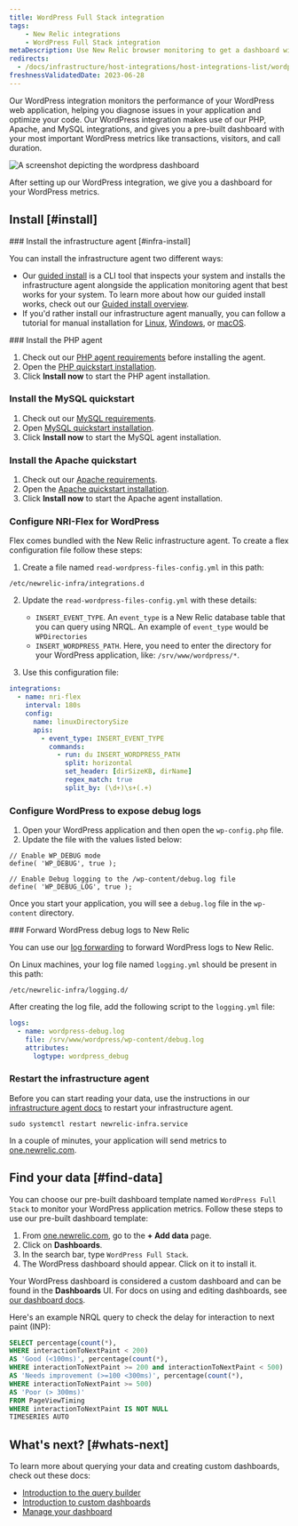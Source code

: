 ```yaml
---
title: WordPress Full Stack integration
tags:
    - New Relic integrations
    - WordPress Full Stack integration
metaDescription: Use New Relic browser monitoring to get a dashboard with metrics from your Wordpress.
redirects:
  - /docs/infrastructure/host-integrations/host-integrations-list/wordpress-fullstack-integration
freshnessValidatedDate: 2023-06-28
---
```



Our WordPress integration monitors the performance of your WordPress web application, helping you diagnose issues in your application and optimize your code. Our WordPress integration makes use of our PHP, Apache, and MySQL integrations, and gives you a pre-built dashboard with your most important WordPress metrics like transactions, visitors, and call duration.

<img
  title="WordPress dashboard"
  alt="A screenshot depicting the wordpress dashboard"
  src={infrastructureWordPressIntegrationDashboard}
/>

<figcaption>
After setting up our WordPress integration, we give you a dashboard for your WordPress metrics.
</figcaption>

## Install [#install]

<Steps>
<Step>
### Install the infrastructure agent [#infra-install]

You can install the infrastructure agent two different ways:

* Our [guided install](https://one.newrelic.com/nr1-core?state=4f81feab-35f7-e97e-9903-52510f8542bd) is a CLI tool that inspects your system and installs the infrastructure agent alongside the application monitoring agent that best works for your system. To learn more about how our guided install works, check out our [Guided install overview](/docs/infrastructure/host-integrations/installation/new-relic-guided-install-overview).
* If you'd rather install our infrastructure agent manually, you can follow a tutorial for manual installation for [Linux](/docs/infrastructure/install-infrastructure-agent/linux-installation/install-infrastructure-monitoring-agent-linux), [Windows](/docs/infrastructure/install-infrastructure-agent/windows-installation/install-infrastructure-monitoring-agent-windows/), or [macOS](/docs/infrastructure/install-infrastructure-agent/macos-installation/install-infrastructure-monitoring-agent-macos/).
</Step>

<Step>
###  Install the PHP agent

1. Check out our [PHP agent requirements](/docs/apm/agents/php-agent/getting-started/monitor-your-php-app/) before installing the agent.
2. Open the [PHP quickstart installation](https://newrelic.com/instant-observability/php).
3. Click <DoNotTranslate>**Install now**</DoNotTranslate> to start the PHP agent installation.
</Step>

<Step>

###  Install the MySQL quickstart

1. Check out our [MySQL requirements](/docs/infrastructure/host-integrations/host-integrations-list/mysql-config//).
2. Open [MySQL quickstart installation](https://newrelic.com/instant-observability/mysql).
3. Click  <DoNotTranslate>**Install now**</DoNotTranslate> to start the MySQL agent installation.

</Step>

<Step>

###  Install the Apache quickstart

1. Check out our [Apache requirements](/docs/infrastructure/host-integrations/host-integrations-list/apache-monitoring-integration/).
2. Open the [Apache quickstart installation](https://newrelic.com/instant-observability/apache).
3. Click  <DoNotTranslate>**Install now**</DoNotTranslate> to start the Apache agent installation.
</Step>

<Step>

### Configure NRI-Flex for WordPress

Flex comes bundled with the New Relic infrastructure agent. To create a flex configuration file follow these steps:

1.  Create a file named `read-wordpress-files-config.yml` in this path:

  ```shell
  /etc/newrelic-infra/integrations.d
  ```

2.  Update the `read-wordpress-files-config.yml` with these details:

    * `INSERT_EVENT_TYPE`. An `event_type` is a New Relic database table that you can query using NRQL. An example of `event_type` would be  `WPDirectories`
    * `INSERT_WORDPRESS_PATH`. Here, you need to enter the directory for your WordPress application, like: `/srv/www/wordpress/*`.

3.  Use this configuration file:

  ```yml
  integrations:
    - name: nri-flex
      interval: 180s
      config:
        name: linuxDirectorySize
        apis:
          - event_type: INSERT_EVENT_TYPE
            commands:
              - run: du INSERT_WORDPRESS_PATH
                split: horizontal
                set_header: [dirSizeKB, dirName]
                regex_match: true
                split_by: (\d+)\s+(.+)
  ```
</Step>

<Step>

### Configure WordPress to expose debug logs

1. Open your WordPress application and then open the `wp-config.php` file.
2. Update the file with the values listed below:

  ```
  // Enable WP_DEBUG mode
  define( 'WP_DEBUG', true );

  // Enable Debug logging to the /wp-content/debug.log file
  define( 'WP_DEBUG_LOG', true );
  ```

Once you start your application, you will see a `debug.log` file in the `wp-content` directory.
</Step>

<Step>
### Forward WordPress debug logs to New Relic

You can use our [log forwarding](/docs/logs/forward-logs/forward-your-logs-using-infrastructure-agent/) to forward WordPress logs to New Relic.

On Linux machines, your log file named `logging.yml` should be present in this path:

```shell
/etc/newrelic-infra/logging.d/
```

After creating the log file, add the following script to the `logging.yml` file:

```yml
logs:
  - name: wordpress-debug.log
    file: /srv/www/wordpress/wp-content/debug.log
    attributes:
      logtype: wordpress_debug
```
</Step>

<Step>

### Restart the infrastructure agent

Before you can start reading your data, use the instructions in our [infrastructure agent docs](/docs/infrastructure/install-infrastructure-agent/manage-your-agent/start-stop-restart-infrastructure-agent/) to restart your infrastructure agent.

```shell
sudo systemctl restart newrelic-infra.service
```

In a couple of minutes, your application will send metrics to [one.newrelic.com](https://one.newrelic.com).
</Step>
</Steps>

## Find your data [#find-data]

You can choose our pre-built dashboard template named `WordPress Full Stack` to monitor your WordPress application metrics. Follow these steps to use our pre-built dashboard template:

1. From [one.newrelic.com](https://one.newrelic.com), go to the <DoNotTranslate>**+ Add data**</DoNotTranslate> page.
2. Click on <DoNotTranslate>**Dashboards**</DoNotTranslate>.
3. In the search bar, type `WordPress Full Stack`.
4. The WordPress dashboard should appear. Click on it to install it.

Your WordPress dashboard is considered a custom dashboard and can be found in the <DoNotTranslate>**Dashboards**</DoNotTranslate> UI. For docs on using and editing dashboards, see [our dashboard docs](/docs/query-your-data/explore-query-data/dashboards/introduction-dashboards).

Here's an example NRQL query to check the delay for interaction to next paint (INP):


  ```sql
  SELECT percentage(count(*),
  WHERE interactionToNextPaint < 200)
  AS 'Good (<100ms)', percentage(count(*),
  WHERE interactionToNextPaint >= 200 and interactionToNextPaint < 500)
  AS 'Needs improvement (>=100 <300ms)', percentage(count(*),
  WHERE interactionToNextPaint >= 500)
  AS 'Poor (> 300ms)'
  FROM PageViewTiming
  WHERE interactionToNextPaint IS NOT NULL
  TIMESERIES AUTO
  ```

## What's next? [#whats-next]

To learn more about querying your data and creating custom dashboards, check out these docs:

* [Introduction to the query builder](/docs/query-your-data/explore-query-data/query-builder/introduction-query-builder)
* [Introduction to custom dashboards](/docs/query-your-data/explore-query-data/dashboards/introduction-dashboards)
* [Manage your dashboard](/docs/query-your-data/explore-query-data/dashboards/manage-your-dashboard)
